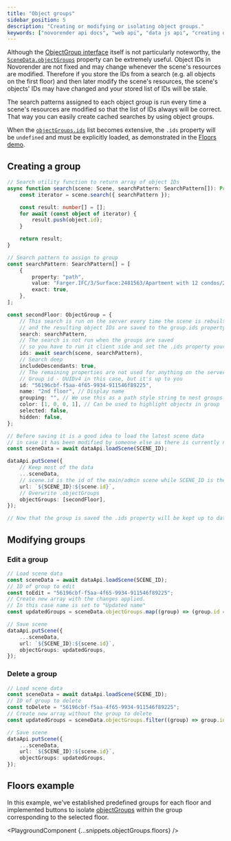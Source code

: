 ```yaml
---
title: "Object groups"
sidebar_position: 5
description: "Creating or modifying or isolating object groups."
keywords: ["novorender api docs", "web api", "data js api", "creating object groups", "isolating object groups"]
---
```



Although the [ObjectGroup interface](https://docs.novorender.com/docs/data-js-api/interfaces/DataJsAPI.ObjectGroup) itself is not particularly noteworthy,
the <code>[SceneData.objectGroups](https://docs.novorender.com/docs/data-js-api/interfaces/DataJsAPI.SceneData#objectgroups)</code> property can be extremely useful.
Object IDs in Novorender are not fixed and may change whenever the scene's resources are modified.
Therefore if you store the IDs from a search (e.g. all objects on the first floor) and then later modify the scene's resources,
the scene's objects' IDs may have changed and your stored list of IDs will be stale.

The search patterns assigned to each object group is run every time a scene's resources are modified so that the list of IDs always will be correct.
That way you can easily create cached searches by using object groups.

When the <code>[objectGroups.ids](https://docs.novorender.com/docs/data-js-api/interfaces/DataJsAPI.Bookmark.ObjectGroup#ids)</code> list becomes extensive, the `.ids` property will be `undefined` and must be explicitly loaded, as demonstrated in the [Floors demo](#floors-example).

## Creating a group

```typescript
// Search utility function to return array of object IDs
async function search(scene: Scene, searchPattern: SearchPattern[]): Promise<number[]> {
    const iterator = scene.search({ searchPattern });

    const result: number[] = [];
    for await (const object of iterator) {
        result.push(object.id);
    }

    return result;
}

// Search pattern to assign to group
const searchPattern: SearchPattern[] = [
    {
        property: "path",
        value: "Farger.IFC/3/Surface:2481563/Apartment with 12 condos/2ND FLOOR",
        exact: true,
    },
];

const secondFloor: ObjectGroup = {
    // This search is run on the server every time the scene is rebuilt
    // and the resulting object IDs are saved to the group.ids property
    search: searchPattern,
    // The search is not run when the groups are saved
    // so you have to run it client side and set the .ids property yourself when you create the group
    ids: await search(scene, searchPattern),
    // Search deep
    includeDescendants: true,
    // The remaining properties are not used for anything on the server
    // Group id - UUIDv4 in this case, but it's up to you
    id: "56196cbf-f5aa-4f65-9934-911546f89225",
    name: "2nd floor", // Display name
    grouping: "", // We use this as a path style string to nest groups in the UI
    color: [1, 0, 0, 1], // Can be used to highlight objects in group
    selected: false,
    hidden: false,
};

// Before saving it is a good idea to load the latest scene data
// in case it has been modified by someone else as there is currently no way of just adding groups
const sceneData = await dataApi.loadScene(SCENE_ID);

dataApi.putScene({
    // Keep most of the data
    ...sceneData,
    // scene.id is the id of the main/admin scene while SCENE_ID is the viewer scene id
    url: `${SCENE_ID}:${scene.id}`,
    // Overwrite .objectGroups
    objectGroups: [secondFloor],
});

// Now that the group is saved the .ids property will be kept up to date by the server
```

## Modifying groups

### Edit a group
```typescript
// Load scene data
const sceneData = await dataApi.loadScene(SCENE_ID);
// ID of group to edit
const toEdit = "56196cbf-f5aa-4f65-9934-911546f89225";
// Create new array with the changes applied.
// In this case name is set to "Updated name"
const updatedGroups = sceneData.objectGroups.map((group) => (group.id === toEdit ? { ...group, name: "Updated name" } : group));

// Save scene
dataApi.putScene({
    ...sceneData,
    url: `${SCENE_ID}:${scene.id}`,
    objectGroups: updatedGroups,
});
```

### Delete a group
```typescript
// Load scene data
const sceneData = await dataApi.loadScene(SCENE_ID);
// ID of group to delete
const toDelete = "56196cbf-f5aa-4f65-9934-911546f89225";
// Create new array without the group to delete
const updatedGroups = sceneData.objectGroups.filter((group) => group.id !== toDelete);

// Save scene
dataApi.putScene({
    ...sceneData,
    url: `${SCENE_ID}:${scene.id}`,
    objectGroups: updatedGroups,
});
```

## Floors example

In this example, we've established predefined groups for each floor and implemented buttons to isolate [objectGroups](https://docs.novorender.com/docs/data-js-api/interfaces/DataJsAPI.Bookmark-1#objectgroups) within the group corresponding to the selected floor.

<PlaygroundComponent {...snippets.objectGroups.floors} />
